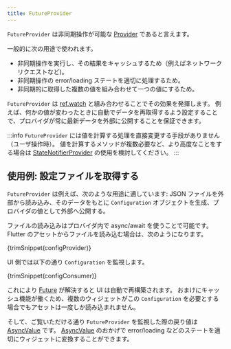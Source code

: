 ```yaml
---
title: FutureProvider
---
```



`FutureProvider` は非同期操作が可能な [Provider] であると言えます。

一般的に次の用途で使われます。

- 非同期操作を実行し、その結果をキャッシュするため（例えばネットワークリクエストなど)。
- 非同期操作の error/loading ステートを適切に処理するため。
- 非同期的に取得した複数の値を組み合わせて一つの値にするため。

`FutureProvider` は [ref.watch] と組み合わせることでその効果を発揮します。
例えば、何かの値が変わったときに自動でデータを再取得するよう設定することで、プロバイダが常に最新データを外部に公開することを保証できます。

:::info
`FutureProvider` には値を計算する処理を直接変更する手段がありません（ユーザ操作時）。
値を計算するメソッドが複数必要など、より高度なことをする場合は [StateNotifierProvider] の使用を検討してください。
:::

## 使用例: 設定ファイルを取得する

`FutureProvider` は例えば、次のような用途に適しています: JSON ファイルを外部から読み込み、そのデータをもとに `Configuration` オブジェクトを生成、プロバイダの値として外部へ公開する。

ファイルの読み込みはプロバイダ内で async/await を使うことで可能です。
Flutter のアセットからファイルを読み込む場合は、次のようになります。

<CodeBlock>{trimSnippet(configProvider)}</CodeBlock>

UI 側では以下の通り `Configuration` を監視します。

<CodeBlock>{trimSnippet(configConsumer)}</CodeBlock>

これにより [Future] が解決すると UI は自動で再構築されます。
おまけにキャッシュ機能が働くため、複数のウィジェットがこの `Configuration` を必要とする場合でもアセットは一度しか読み込まれません。

そして、ご覧いただける通り `FutureProvider` を監視した際の戻り値は [AsyncValue] です。
[AsyncValue] のおかげで error/loading などのステートを適切にウィジェットに変換することができます。

[ref.watch]: ../concepts/reading#refwatch-を使ってプロバイダを監視する
[statenotifierprovider]: ./state_notifier_provider
[provider]: ./provider
[asyncvalue]: https://pub.dev/documentation/riverpod/latest/riverpod/AsyncValue-class.html
[future]: https://api.dart.dev/dart-async/Future-class.html
[family]: ../concepts/modifiers/family
